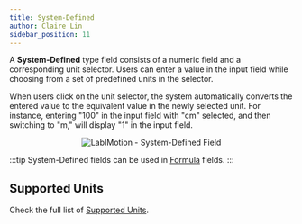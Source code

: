 ```yaml
---
title: System-Defined
author: Claire Lin
sidebar_position: 11
---
```



<Reader text="Designer" />

A **System-Defined** type field consists of a numeric field and a corresponding unit selector. Users can enter a value in the input field while choosing from a set of predefined units in the selector.

When users click on the unit selector, the system automatically converts the entered value to the equivalent value in the newly selected unit. For instance, entering "100" in the input field with "cm" selected, and then switching to "m," will display "1" in the input field.

<p align="center">
  <img src={fieldSystemDefined} alt="LabIMotion - System-Defined Field" />
</p>

:::tip
System-Defined fields can be used in [Formula](formula-field) fields.
:::

## Supported Units

Check the full list of [Supported Units](https://github.com/LabIMotion/labimotion/wiki/Supported-Units-of-System-Defined-Field).
